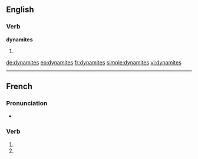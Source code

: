 ==English==

===Verb===
'''dynamites'''

# {{third-person singular of|[[dynamite]]}}

[[de:dynamites]]
[[eo:dynamites]]
[[fr:dynamites]]
[[simple:dynamites]]
[[vi:dynamites]]

----
{{also|dynamités}}
==French==

===Pronunciation===
* {{homophones|dynamite|dynamitent}}

===Verb===
{{fr-verb-form}}

# {{conjugation of|dynamiter||2|s|pres|ind|lang=fr}}
# {{conjugation of|dynamiter||2|s|pres|sub|lang=fr}}
{{count page|[[Wiktionary:Page count]]}}

{{rfc-auto}}